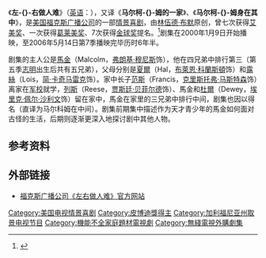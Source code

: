 {{Expand language|en}}
{{NoteTA
|T=zh-hk:左右做人難;zh-cn:马尔柯姆的一家;
|G1=Show
|1=zh-hk:左右做人難;zh-cn:马尔柯姆的一家}}
{{Infobox Television |
| show_name =左右做人难<br />{{lang|en|Malcolm in the Middle}}
| image = [[File:MitM_credits_logo.jpg|275px]]
| format = [[情景喜剧|情景喜剧]]
| camera = [[单机位|单机位]]
| runtime = 22分钟（不计算广告时间）<br />30 分钟（计算广告时间）
| creator = [[林伍德·布默|林伍德·布默]]
| starring = [[弗朗基·穆尼斯|弗朗基·穆尼斯]]<br />[[简·卡奇马雷克|简·卡奇马雷克]]<br />[[布萊恩·科蘭斯頓|布萊恩·科蘭斯頓]]<br />[[克里斯托弗·马斯特森|克里斯托弗·马斯特森]]<br />[[贾斯廷·贝菲尔德|贾斯廷·贝菲尔德]]<br />[[埃里克·佩尔·沙利文|埃里克·佩尔·沙利文]]
| opentheme = [[明日巨星合唱团|明日巨星合唱团]]的<br />《[[Boss_of_Me|Boss of Me]]》
| country = {{USA}}
| network = [[福克斯广播公司|福克斯广播公司]]
| first_aired = 2000年1月9日
| last_aired = 2006年5月14日
| num_seasons = 7
| num_episodes = 151
| list_episodes = 左右做人难每集列表
| website = http://www.fox.com/malcolm/
| imdb_id = 0212671
| tv_com_id = 248
}}
《'''左-{}-右做人难'''》（[[英语|英语]]：'''''{{lang|en|Malcolm in the Middle}}'''''），又译《'''马尔柯-{}-姆的一家'''》、《'''马尔柯-{}-姆身在其中'''》，是[[美国|美国]][[福克斯广播公司|福克斯广播公司]]的一部[[情景喜剧|情景喜剧]]，由[[林伍德·布默|林伍德·布默]]原创，曾七次获得[[艾美奖|艾美奖]]、一次获得[[葛莱美奖|葛莱美奖]]、7次获得[[金球奖|金球奖]]提名。<ref name="awards">{{cite web |url = http://www.imdb.com/title/tt0212671/awards |title = Awards list |accessdate = 2007-04-24 |publisher = [[互联网电影资料库|互联网电影资料库]] |archive-date = 2009-02-05 |archive-url = https://web.archive.org/web/20090205113255/http://www.imdb.com/title/tt0212671/awards |dead-url = no }}</ref>剧集在2000年1月9日开始播映，至2006年5月14日第7季播映完毕历时6年半。

剧集的主人公是[[馬金_(左右做人难)|馬金]]（Malcolm，[[弗朗基·穆尼斯|弗朗基·穆尼斯]]饰），他在四兄弟中排行第三（第五季[[志明_(左右做人难)|志明]]出生后共有五兄弟），父母分别是[[夏爾_(左右做人难)|夏爾]]（Hal，[[布萊恩·科蘭斯頓|布萊恩·科蘭斯頓]]饰）和[[露絲_(左右做人难)|露絲]]（Lois，[[简·卡奇马雷克|简·卡奇马雷克]]饰）。家中长子[[范斯_(左右做人难)|范斯]]（Francis，[[克里斯托弗·马斯特森|克里斯托弗·马斯特森]]饰）离家在[[军校|军校]]就学，[[列斯_(左右做人难)|列斯]]（Reese，[[贾斯廷·贝菲尔德|贾斯廷·贝菲尔德]]饰）、馬金和[[杜爾_(左右做人难)|杜爾]]（Dewey，[[埃里克·佩尔·沙利文|埃里克·佩尔·沙利文]]饰）留在家中，馬金在家里的三兄弟中排行中间，剧集也因以得名（{{lang|en|Malcolm in the Middle}}直译为马尔科姆在中间）。剧集前期集中描述作为天才青少年的馬金如何面对古怪的生活，后期则逐渐更深入地探讨剧中其他人物。

== 参考资料 ==
{{reflist}}

== 外部链接 ==
* [http://www.fox.com/malcolm/ 福克斯广播公司《左右做人难》官方网站] {{Wayback|url=http://www.fox.com/malcolm/ |date=20100825044801 }}


{{Authority control}}
{{DEFAULTSORT:Malcolm in the Middle}}
[[Category:美国电视情景喜剧|Category:美国电视情景喜剧]]
[[Category:皮博迪獎得主|Category:皮博迪獎得主]]
[[Category:加利福尼亚州取景电视节目|Category:加利福尼亚州取景电视节目]]
[[Category:機能不全家庭題材電視劇|Category:機能不全家庭題材電視劇]]
[[Category:無綫電視外購劇集|Category:無綫電視外購劇集]]